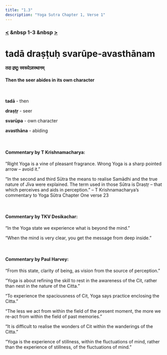 ```yaml
---
title: "1.3"
description: "Yoga Sutra Chapter 1, Verse 1"
---
```


### [<](/Chapter-1/1-2) &nbsp 1-3 &nbsp [>](/Chapter-1/1-4/)

# tadā draṣṭuḥ svarūpe-avasthānam

#### तदा द्रष्टुः स्वरूपेऽवस्थानम्

#### Then the seer abides in its own character

<br />

**tadā** - then <br />

**draṣṭṛ** - seer <br />

**svarūpa** - own character <br />

**avasthāna** - abiding <br />

<br />

#### Commentary by T Krishnamacharya:

‎”Right Yoga is a vine of pleasant fragrance.
Wrong Yoga is a sharp pointed arrow – avoid it.”

“In the second and third Sūtra the means to realise Samādhi
and the true nature of Jīva were explained.
The term used in those Sūtra is Draṣṭṛ
– that which perceives and aids in perception.”
– T Krishnamacharya’s commentary to Yoga Sūtra Chapter One verse 23

<br />

#### Commentary by TKV Desikachar:

“In the Yoga state we experience what is beyond the mind.”

“When the mind is very clear,
you get the message from deep inside.”

<br />

#### Commentary by Paul Harvey:

“From this state, clarity of being,
as vision from the source of perception.”

“Yoga is about refining the skill
to rest in the awareness of the Cit,
rather than nest in the nature of the Citta.”

“To experience the spaciousness of Cit,
Yoga says practice enclosing the Citta.”

“The less we act from within the field of the present moment,
the more we re-act from within the field of past memories.”

“It is difficult to realise the wonders of Cit
within the wanderings of the Citta.”

“Yoga is the experience of stillness,
within the fluctuations of mind,
rather than the experience of stillness,
of the fluctuations of mind.”
